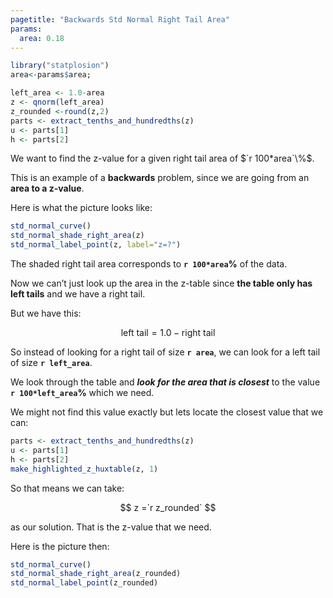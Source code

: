 ```yaml
---
pagetitle: "Backwards Std Normal Right Tail Area"
params:
  area: 0.18
---
```


```r
library("statplosion")
area<-params$area; 
```

```r
left_area <- 1.0-area
z <- qnorm(left_area)
z_rounded <-round(z,2) 
parts <- extract_tenths_and_hundredths(z)
u <- parts[1]
h <- parts[2]
```

We want to find the z-value for a given right tail area of $`r 100*area`\%$. 
    
This is an example of a **backwards** problem, since we are going from an **area to a z-value**.

Here is what the picture looks like: 

```r
std_normal_curve()
std_normal_shade_right_area(z)
std_normal_label_point(z, label="z=?")
```
     
The shaded right tail area corresponds to **`r 100*area`%** of the data.   
     
Now we can't just look up the area in the z-table since **the table only has left tails** and we have a right tail. 

But we have this:

$$
\text{left tail} =  1.0 - \text{right tail}
$$

So instead of looking for a right tail of size **`r area`**, we can look for a left tail of size **`r left_area`**.  

We look through the table and **_look for the area that is closest_** to the value **`r 100*left_area`%** which we need.    
    
We might not find this value exactly but lets locate the closest value that we can:

```r
parts <- extract_tenths_and_hundredths(z)
u <- parts[1]
h <- parts[2]
make_highlighted_z_huxtable(z, 1)
```

So that means we can take:

$$
z =`r z_rounded`
$$

as our solution. That is the z-value that we need. 

Here is the picture then:

```r
std_normal_curve()
std_normal_shade_right_area(z_rounded)
std_normal_label_point(z_rounded)
```

